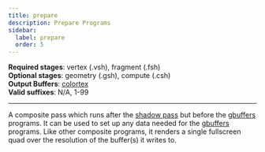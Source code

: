 ```yaml
---
title: prepare
description: Prepare Programs
sidebar:
  label: prepare
  order: 5
---
```


**Required stages**: vertex (.vsh), fragment (.fsh)  
**Optional stages**: geometry (.gsh), compute (.csh)  
**Output Buffers**: [colortex](/reference/buffers/colortex)  
**Valid suffixes**: N/A, 1-99

-------------------------------------------------

A composite pass which runs after the [shadow pass](/reference/programs/shadow) but before the [gbuffers](/reference/programs/gbuffers) programs. It can be used to set up any data needed for the [gbuffers](/reference/programs/gbuffers) programs. Like other composite programs, it renders a single fullscreen quad over the resolution of the buffer(s) it writes to.
